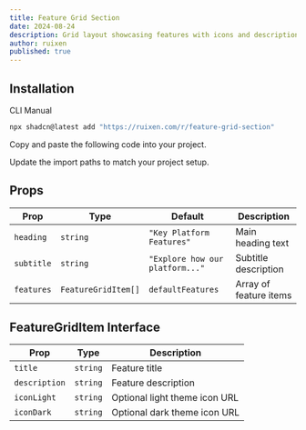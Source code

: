 ```yaml
---
title: Feature Grid Section
date: 2024-08-24
description: Grid layout showcasing features with icons and descriptions
author: ruixen
published: true
---
```


<ComponentPreview name="feature-grid-section-demo" />

## Installation

<Tabs defaultValue="cli">

<TabsList>
  <TabsTrigger value="cli">CLI</TabsTrigger>
  <TabsTrigger value="manual">Manual</TabsTrigger>
</TabsList>
<TabsContent value="cli">

```bash
npx shadcn@latest add "https://ruixen.com/r/feature-grid-section"
```

</TabsContent>

<TabsContent value="manual">

<Steps>

<Step>Copy and paste the following code into your project.</Step>

<ComponentSource name="feature-grid-section" />

<Step>Update the import paths to match your project setup.</Step>

</Steps>

</TabsContent>

</Tabs>

## Props

| Prop       | Type                | Default                         | Description            |
| ---------- | ------------------- | ------------------------------- | ---------------------- |
| `heading`  | `string`            | `"Key Platform Features"`       | Main heading text      |
| `subtitle` | `string`            | `"Explore how our platform..."` | Subtitle description   |
| `features` | `FeatureGridItem[]` | `defaultFeatures`               | Array of feature items |

## FeatureGridItem Interface

| Prop          | Type     | Description                   |
| ------------- | -------- | ----------------------------- |
| `title`       | `string` | Feature title                 |
| `description` | `string` | Feature description           |
| `iconLight`   | `string` | Optional light theme icon URL |
| `iconDark`    | `string` | Optional dark theme icon URL  |
